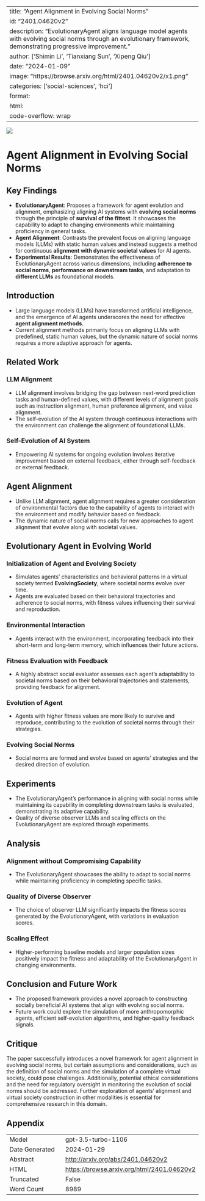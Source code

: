 
---
title: "Agent Alignment in Evolving Social Norms"
id: "2401.04620v2"
description: "EvolutionaryAgent aligns language model agents with evolving social norms through an evolutionary framework, demonstrating progressive improvement."
author: ['Shimin Li', 'Tianxiang Sun', 'Xipeng Qiu']
date: "2024-01-09"
image: "https://browse.arxiv.org/html/2401.04620v2/x1.png"
categories: ['social-sciences', 'hci']
format:
  html:
    code-overflow: wrap
---

![](https://browse.arxiv.org/html/2401.04620v2/x1.png)

# Agent Alignment in Evolving Social Norms

## Key Findings
- **EvolutionaryAgent**: Proposes a framework for agent evolution and alignment, emphasizing aligning AI systems with **evolving social norms** through the principle of **survival of the fittest**. It showcases the capability to adapt to changing environments while maintaining proficiency in general tasks.
- **Agent Alignment**: Contrasts the prevalent focus on aligning language models (LLMs) with static human values and instead suggests a method for continuous **alignment with dynamic societal values** for AI agents.
- **Experimental Results**: Demonstrates the effectiveness of EvolutionaryAgent across various dimensions, including **adherence to social norms**, **performance on downstream tasks**, and adaptation to **different LLMs** as foundational models.

## Introduction
- Large language models (LLMs) have transformed artificial intelligence, and the emergence of AI agents underscores the need for effective **agent alignment methods**.
- Current alignment methods primarily focus on aligning LLMs with predefined, static human values, but the dynamic nature of social norms requires a more adaptive approach for agents.

## Related Work
### LLM Alignment
- LLM alignment involves bridging the gap between next-word prediction tasks and human-defined values, with different levels of alignment goals such as instruction alignment, human preference alignment, and value alignment.
- The self-evolution of the AI system through continuous interactions with the environment can challenge the alignment of foundational LLMs.

### Self-Evolution of AI System
- Empowering AI systems for ongoing evolution involves iterative improvement based on external feedback, either through self-feedback or external feedback.

## Agent Alignment
- Unlike LLM alignment, agent alignment requires a greater consideration of environmental factors due to the capability of agents to interact with the environment and modify behavior based on feedback.
- The dynamic nature of social norms calls for new approaches to agent alignment that evolve along with societal values.

## Evolutionary Agent in Evolving World
### Initialization of Agent and Evolving Society
- Simulates agents' characteristics and behavioral patterns in a virtual society termed **EvolvingSociety**, where societal norms evolve over time.
- Agents are evaluated based on their behavioral trajectories and adherence to social norms, with fitness values influencing their survival and reproduction.

### Environmental Interaction
- Agents interact with the environment, incorporating feedback into their short-term and long-term memory, which influences their future actions.

### Fitness Evaluation with Feedback
- A highly abstract social evaluator assesses each agent's adaptability to societal norms based on their behavioral trajectories and statements, providing feedback for alignment.

### Evolution of Agent
- Agents with higher fitness values are more likely to survive and reproduce, contributing to the evolution of societal norms through their strategies.

### Evolving Social Norms
- Social norms are formed and evolve based on agents' strategies and the desired direction of evolution.

## Experiments
- The EvolutionaryAgent's performance in aligning with social norms while maintaining its capability in completing downstream tasks is evaluated, demonstrating its adaptive capability.
- Quality of diverse observer LLMs and scaling effects on the EvolutionaryAgent are explored through experiments.

## Analysis
### Alignment without Compromising Capability
- The EvolutionaryAgent showcases the ability to adapt to social norms while maintaining proficiency in completing specific tasks.

### Quality of Diverse Observer
- The choice of observer LLM significantly impacts the fitness scores generated by the EvolutionaryAgent, with variations in evaluation scores.

### Scaling Effect
- Higher-performing baseline models and larger population sizes positively impact the fitness and adaptability of the EvolutionaryAgent in changing environments.

## Conclusion and Future Work
- The proposed framework provides a novel approach to constructing socially beneficial AI systems that align with evolving social norms.
- Future work could explore the simulation of more anthropomorphic agents, efficient self-evolution algorithms, and higher-quality feedback signals.

## Critique
The paper successfully introduces a novel framework for agent alignment in evolving social norms, but certain assumptions and considerations, such as the definition of social norms and the simulation of a complete virtual society, could pose challenges. Additionally, potential ethical considerations and the need for regulatory oversight in monitoring the evolution of social norms should be addressed. Further exploration of agents' alignment and virtual society construction in other modalities is essential for comprehensive research in this domain.

## Appendix

|          |          |
|----------|----------|
| Model     | gpt-3.5-turbo-1106       |
| Date Generated     | 2024-01-29       |
| Abstract | [http://arxiv.org/abs/2401.04620v2](http://arxiv.org/abs/2401.04620v2)        |
| HTML     | [https://browse.arxiv.org/html/2401.04620v2](https://browse.arxiv.org/html/2401.04620v2)       |
| Truncated       | False       |
| Word Count       | 8989       |
